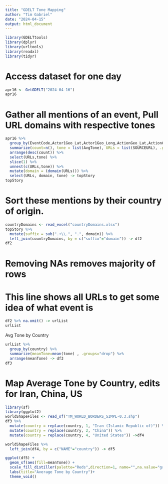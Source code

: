```yaml
---
title: "GDELT Tone Mapping"
author: "Tim Gabriel"
date: "2024-04-15"
output: html_document
---
```


```r
library(GDELTtools)
library(dplyr)
library(urltools)
library(readxl)
library(tidyr)
```

# Access dataset for one day

```r
apr16 <- GetGDELT("2024-04-16")
apr16
```
# Gather all mentions of an event, Pull URL domains with respective tones

```r
apr16 %>%
  group_by(EventCode,Actor1Geo_Lat,Actor1Geo_Long,ActionGeo_Lat,ActionGeo_Long) %>%
  summarize(count=n(), tone = list(AvgTone), URLs = list(SOURCEURL), .groups="drop") %>%
  arrange(desc(count)) %>%
  select(URLs,tone) %>%
  slice(1) %>%
  unnest(c(URLs,tone)) %>%
  mutate(domain = (domain(URLs))) %>%
  select(URLs, domain, tone) -> topStory
topStory
```


# Sort these mentions by their country of origin.

```r
countryDomains <- read_excel("countryDomains.xlsx")
topStory %>% 
  mutate(suffix = sub(".+\\.", ".", domain)) %>%
  left_join(countryDomains, by = c("suffix"="domain")) -> df2
df2
```

# Removing NAs removes majority of rows
# This line shows all URLs to get some idea of what event is

```r
df2 %>% na.omit() -> urlList
urlList
```

Avg Tone by Country

```r
urlList %>% 
  group_by(country) %>%
  summarize(meanTone=mean(tone) , .groups="drop") %>%
  arrange(meanTone) -> df3
df3
```


# Map Average Tone by Country, edits for Iran, China, US

```r
library(sf)
library(ggplot2)
worldShapeFiles <- read_sf("TM_WORLD_BORDERS_SIMPL-0.3.shp")
df3 %>%
  mutate(country = replace(country, 1, "Iran (Islamic Republic of)")) %>%
  mutate(country = replace(country, 2, "China")) %>%
  mutate(country = replace(country, 4, "United States")) ->df4

worldShapeFiles %>%
  left_join(df4, by = c("NAME"="country")) -> df5

ggplot(df5) +
  geom_sf(aes(fill=meanTone)) +
  scale_fill_distiller(palette="Reds",direction=1, name="",na.value="gray") +
  labs(title="Average Tone by Country")+
  theme_void()
```
